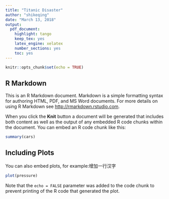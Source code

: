 ```yaml
---
title: "Titanic Disaster"
author: "shikeqing"
date: "March 13, 2018"
output: 
  pdf_document: 
    highlight: tango
    keep_tex: yes
    latex_engine: xelatex
    number_sections: yes
    toc: yes
---
```


```r
knitr::opts_chunk$set(echo = TRUE)
```

## R Markdown

This is an R Markdown document. Markdown is a simple formatting syntax for authoring HTML, PDF, and MS Word documents. For more details on using R Markdown see <http://rmarkdown.rstudio.com>.

When you click the **Knit** button a document will be generated that includes both content as well as the output of any embedded R code chunks within the document. You can embed an R code chunk like this:

```r
summary(cars)
```

## Including Plots

You can also embed plots, for example:增加一行汉字

```r
plot(pressure)
```

Note that the `echo = FALSE` parameter was added to the code chunk to prevent printing of the R code that generated the plot.
